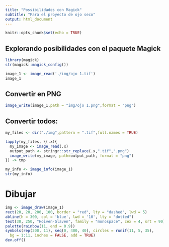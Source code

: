 ```yaml
---
title: "Possibilidades con Magick"
subtitle: "Para el proyecto de ojo seco"
output: html_document
---
```


```r
knitr::opts_chunk$set(echo = TRUE)
```

## Explorando posibilidades con el paquete Magick

```r
library(magick)
str(magick::magick_config())
```
```r
image_1 <- image_read('./img/ojo 1.tif')
image_1
```

## Convertir en PNG
```r
image_write(image_1,path = "img/ojo 1.png",format = "png")
```


## Convertir todos:
```r
my_files <- dir("./img",pattern = ".tif",full.names = TRUE)
```

```r
lapply(my_files, \(.x){
  my_image <- image_read(.x)
  output_path <- stringr::str_replace(.x,".tif",".png")
  image_write(my_image, path=output_path, format = "png")
}) -> tmp
```

```r
my_info <- image_info(image_1)
str(my_info)
```

# Dibujar

```r
img <- image_draw(image_1)
rect(20, 20, 200, 100, border = "red", lty = "dashed", lwd = 5)
abline(h = 300, col = 'blue', lwd = '10', lty = "dotted")
text(30, 250, "Hoiven-Glaven", family = "monospace", cex = 4, srt = 90)
palette(rainbow(11, end = 0.9))
symbols(rep(200, 11), seq(0, 400, 40), circles = runif(11, 5, 35),
  bg = 1:11, inches = FALSE, add = TRUE)
dev.off()
```

